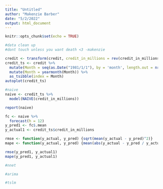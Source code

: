 ```yaml
---
title: "Untitled"
author: "Makenzie Barber"
date: "5/2/2022"
output: html_document
---
```


```r
knitr::opts_chunk$set(echo = TRUE)
```

```r
#data clean up 
#dont touch unless you want death <3 -makenzie

credit <- transform(credit, credit_in_millions = rev(credit_in_millions))
credit_ts <- credit %>% 
  mutate(Month = seq(as.Date("1981/1/1"), by = 'month', length.out = nrow(credit))) %>% 
  mutate(Month = yearmonth(Month)) %>%
  as_tsibble(index = Month)
autoplot(credit_ts)
```


```r
#naive
naive <- credit_ts %>%
  model(NAIVE(credit_in_millions))

report(naive)

fc <- naive %>% 
  forecast(h = 12)
y_pred1 <- fc$.mean
y_actual1 <- credit_ts$credit_in_millions

rmse <- function(y_actual, y_pred) {sqrt(mean(y_actual - y_pred)^2)}
mape <- function(y_actual, y_pred) {mean(abs(y_actual - y_pred / y_actual))}

rmse(y_pred1, y_actual1)
mape(y_pred1, y_actual1)
```


```r
#nnet
```


```r
#arima
```


```r
#tslm
```
 
